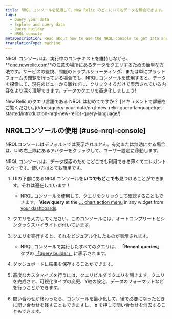 ```yaml
---
title: NRQL コンソールを使用して、New Relic のどこにいてもデータを照会できます。
tags:
  - Query your data
  - Explore and query data
  - Query builder
  - NRQL console
metaDescription: Read about how to use the NRQL console to get data and build charts.
translationType: machine
---
```


NRQL コンソールは、実行中のコンテキストを維持しながら、 **[one.newrelic.com](https://one.newrelic.com)**の任意の場所にあるデータをクエリするための簡単な方法です。サービスの監視、問題のトラブルシューティング、または単にプラットフォームの閲覧を行っている場合でも、NRQL コンソールを使用すると、データを探索して、現在のビューから離れずに、クリックするだけで表示されている内容をより深く理解できます。データのクエリを高速化しましょう!

<Callout variant="tip">
  New Relic のクエリ言語である NRQL は初めてですか？ [ドキュメントで詳細をご覧ください。](/docs/query-your-data/nrql-new-relic-query-language/get-started/introduction-nrql-new-relics-query-language/)
</Callout>

## NRQLコンソールの使用 [#use-nrql-console]

<Callout variant="tip">
  NRQLコンソールはデフォルトでは表示されません。有効または無効にする場合は、UIの右上隅にあるアバターをクリックして、ユーザー設定に移動します。
</Callout>

NRQL コンソールは、データ探索のためにどこでも利用できる薄くてエレガントなバーです。使い方はとても簡単です。

1. UIの下部にあるNRQLコンソールを**いつでもどこでも**見つけることができます。それは遍在しています！

   * NRQL コンソールを使用して、クエリをクリックして確認することもできます。 **View query** at the [**...** chart action menu](/docs/query-your-data/explore-query-data/dashboards/manage-your-dashboard/#dash-manage-charts) in any widget from [your dashboards](/docs/query-your-data/explore-query-data/dashboards/introduction-dashboards/).

2. クエリを入力してください。このコンソールには、オートコンプリートとシンタックスハイライトが付いています。

3. クエリを実行すると、それをビジュアル化したものが表示されます。

   * NRQL コンソールで実行したすべてのクエリは、 **「Recent queries」** タブの [「query builder」](/docs/query-your-data/explore-query-data/query-builder/introduction-query-builder/) に表示されます。

4. ダッシュボードに結果を保存することができます。

5. 高度なカスタマイズを行うには、クエリビルダでクエリを開きます。クエリを完成させ、可視化タイプの変更、Y軸の設定、データのフォーマットなどを行うことができます。

6. 問い合わせが終わったら、コンソールを最小化して、後で必要になったときに問い合わせを残すこともできますし、 **x** を押して問い合わせを消去することもできます。